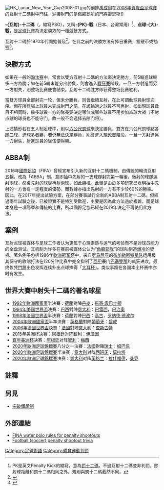 {{noteTA
|T=zh-cn:点球大战; zh-tw:PK大戰; zh-hk:互射十二碼
|G1=football
|G2=意甲
|G3=西甲
|1=zh-hans:科库;zh-hk:高古;zh-tw:科庫;
|2=zh-hans:罗纳德·德波尔;zh-hk:朗奴·迪保亞;zh-tw:羅納德·德波爾;
|3=zh-hans:马尔科·范巴斯滕;zh-hk:馬高·雲巴士頓;zh-tw:馬可·范巴斯滕;
|4=zh-hans:佩那罗尔; zh-hant:彭拿路;
}}
[[File:HK_Lunar_New_Year_Cup2008-01.jpg|thumb]]的前鋒[[禹成用|禹成用]]在[[2008年賀歲盃足球賽|2008年賀歲盃足球賽]]的互射十二碼射中門柱，迎接射門的是[[佩那罗尔足球俱乐部|佩那罗尔]]的門將雷恩斯]]

'''-{互射}-十二碼'''（{{lang-en|Penalty shoot-out}}，縮寫PSO），又稱'''-{PK}-戰'''（日本、台灣常用）<ref>PK是英文Penalty Kick的縮寫，意為[[罰十二碼|罰十二碼]]，不過互射十二碼並非判罰，除射球距離和罰十二碼相同之外，規則與罰十二碼截然不同。</ref>、'''点球-{大}-戰'''，是[[足球|足球]]比賽為決定勝方的一種競技方式。

互射十二碼於1970年代開始普及<ref>{{cite web|title=Minutes of the AGM|url=http://ssbra.org/html/laws/IFABarc/pdf/1970/1970min.pdf|access-date=29 November 2009|author=IFAB|date=27 June 1970|publisher=Soccer South Bay Referee Association|archive-url=https://web.archive.org/web/20110430093219/http://ssbra.org/html/laws/IFABarc/pdf/1970/1970min.pdf|archive-date=30 April 2011|location=Inverness|page=§5(g)|no-pp=y|url-status=dead}}</ref>。在此之前的決勝方法有择日重赛，投硬币或抽签<ref>{{cite news|title=关于足球的灵魂一问：靠罚点球决胜，这合理吗？|url=http://www.chinanews.com/ty/2021/07-12/9517862.shtml|work=中新网|date=2021-07-12|accessdate=2021-07-12|archive-date=2021-07-15|archive-url=https://web.archive.org/web/20210715193016/http://www.chinanews.com/ty/2021/07-12/9517862.shtml}}</ref>。

== 決勝方式 ==
如果在一般的[[淘汰制|淘汰赛]]中，常會以雙方互射十二碼的方法來決定勝方，前5輪進球較多一方為勝；如在前5輪未能分出勝負，則會進入[[驟死賽|驟死賽]]階段，一旦一方射進而另一方射失，則整场比赛便會結束。互射十二碼胜方即获得整场比赛胜利。

當雙方球員全部射完一轮，但未分勝負，则會繼續互射，在此可調動球員射球次序。但在所有場上球員未完成射門之前，在該輪過之球員不可再射。如出現球員數目不相同時，較多球員一方的隊長要決定哪位或哪些球員不用参加点球大战（不射点球的球员也不能守门，故一般不会选择去除门将）。

上述情形若在五人制足球中，則以[[六公尺罰球|六公尺罰球]]來決定勝負，雙方在六公尺罰球點各踢三球，進球多者勝，若仍無法決定勝負，則會進入[[驟死賽|驟死賽]]階段，一旦一方射進另一方射失，射進球員的隊伍便得勝。

== ABBA制 ==
2016年[[国际足球联合会|國際足協]]（FIFA）曾經宣布引入新的互射十二碼機制，由傳統的輪流互射五輪，改為「ABBA」制，意即抽中先射的一支球隊射完第一輪後，後射的球隊連射兩球，然後先射的球隊再射兩球，如此類推。此舉是由於多項研究已表明抽中先射的一方會有一定程度的優勢，而數據亦指出先射的一方有不少於60%的勝率。因此，在2017年提出試驗方案，在部分賽事試行全新的ABBA制互射十二碼。但經過兩年試驗之後，已被證實不是特別受歡迎，主要是因為此方法過於複雜，而足球本身是一項簡單和傳統的比賽，所以國際足協已經在2019年決定不再使用此方法。

== 案例 ==
互射点球被媒体与足球工作者认为更属于心理素质与运气的考验而不是对球员能力的全盘测试。其机制为许多在赛前被媒体公认为“[[魚腩部隊|魚腩部隊]]”的球队制造[[爆冷|爆冷]]的契机。著名例子包括1986年[[欧洲冠军联赛|欧洲冠军杯]]中，来自[[罗马尼亚|罗马尼亚]]的[[布加勒斯特星足球俱樂部|布加勒斯特星队]]运用极其保守的收缩打法在120分钟比赛中完全抑制了[[西班牙足球甲级联赛|西甲]]豪门[[巴塞罗那足球俱乐部|巴塞罗那]]的疯狂进攻，最终仅凭[[守門員|門將]]出色发挥连续扑出点球捧得「[[歐洲冠軍球會盃|大耳杯]]」。类似事蹟在各国本土杯赛中亦时有发生。

== 世界大賽中射失十二碼的著名球星 ==
* [[1992年欧洲足球锦标赛|1992年歐洲國家盃]]半決賽：[[荷蘭國家足球隊|荷蘭]]對陣[[丹麥國家足球隊|丹麥]]：[[马尔科·范巴斯滕|馬高·雲巴士頓]]
* [[1994年世界盃足球賽|1994年美國世界盃]]決賽：[[巴西國家足球隊|巴西]]對陣[[意大利國家足球隊|意大利]]：[[弗兰科·巴雷西|巴雷西]]，[[罗伯特·巴乔|巴治奧]]
* [[1998年國際足協世界盃|1998年法國世界盃]]半決賽：[[荷蘭國家足球隊|荷蘭]]對陣[[巴西國家足球隊|巴西]]：[[菲利普·科库|高古]]，[[罗纳德·德波尔|罗纳德·德波尔]]
*[[2004年歐洲足球錦標賽|2004年歐洲國家盃]]半準決賽：[[英格蘭國家足球隊|英格蘭]]對陣[[葡萄牙國家足球隊|葡萄牙]]：[[大卫·贝克汉姆|碧咸]]
* [[2006年國際足協世界盃|2006年德國世界盃]]決賽：[[法國國家足球隊|法國]]對陣[[意大利國家足球隊|意大利]]：[[特雷泽盖|查斯古特]]
* [[2015年美洲杯|2015年美洲杯]]决赛：[[阿根廷國家足球隊|阿根廷]]对阵[[智利國家足球隊|智利]]：[[冈萨洛·伊瓜因|伊瓜因]]
* [[百年美洲杯|百年美洲杯]]决赛：[[阿根廷国家足球队|阿根廷]]对阵[[智利國家足球隊|智利]]：[[利昂内尔·梅西|梅西]]
*[[2020年歐洲足球錦標賽|2020年歐洲足球錦標賽]]八分之一決賽：[[法國國家足球隊|法國]]對陣[[瑞士國家足球隊|瑞士]]：[[基利安·麥巴比|姆巴佩]]
*[[2020年歐洲足球錦標賽|2020年歐洲足球錦標賽]]半决赛：[[意大利國家足球隊|意大利]]对阵[[西班牙國家足球隊|西班牙]]：[[艾華路·莫拉達|莫拉塔]]
*[[2020年歐洲足球錦標賽|2020年歐洲足球錦標賽]]决赛：[[意大利國家足球隊|意大利]]对阵[[英格蘭足球代表隊|英格兰]]：[[馬古斯·拉舒福特|拉什福德]]，[[杰登·桑乔|桑乔]]

== 註釋 ==
{{reflist}}

== 另見 ==
*[[突破僵局制|突破僵局制]]

== 外部連結 ==
* [https://web.archive.org/web/20060514235146/http://www.fina.org/rules/WP/rules_wp11.htm FINA water polo rules for penalty shootouts]
* [http://www.rsssf.com/miscellaneous/penalties.html Football (soccer) penalty shootout trivia]{{Wayback|url=http://www.rsssf.com/miscellaneous/penalties.html |date=20090706003026 }}

[[Category:足球術語|Category:足球術語]]
[[Category:體育運動判罰|Category:體育運動判罰]]